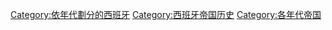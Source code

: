 [[Category:依年代劃分的西班牙|Category:依年代劃分的西班牙]]
[[Category:西班牙帝国历史|Category:西班牙帝国历史]]
[[Category:各年代帝国|Category:各年代帝国]]